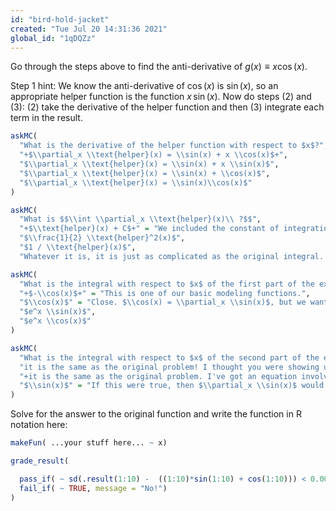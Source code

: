 ```yaml
---
id: "bird-hold-jacket"
created: "Tue Jul 20 14:31:36 2021"
global_id: "1qDQZz"
---
```


Go through the steps above to find the anti-derivative of $g(x) \equiv x \cos(x)$. 

Step 1 hint: We know the anti-derivative of $\cos(x)$ is $\sin(x)$, so an appropriate helper function is the function $x\, \sin(x)$. Now do steps (2) and (3): (2) take the derivative of the helper function and then (3) integrate each term in the result. 

```r
askMC(
  "What is the derivative of the helper function with respect to $x$?",
  "+$\\partial_x \\text{helper}(x) = \\sin(x) + x \\cos(x)$+",
  "$\\partial_x \\text{helper}(x) = \\sin(x) + x \\sin(x)$",
  "$\\partial_x \\text{helper}(x) = \\sin(x) + \\cos(x)$",
  "$\\partial_x \\text{helper}(x) = \\sin(x)\\cos(x)$"
)
```

```r
askMC(
  "What is $$\\int \\partial_x \\text{helper}(x)\\ ?$$",
  "+$\\text{helper}(x) + C$+" = "We included the constant of integration $C$ just as a reminder.",
  "$\\frac{1}{2} \\text{helper}^2(x)$",
  "$1 / \\text{helper}(x)$",
  "Whatever it is, it is just as complicated as the original integral. No obvious way to do it." = "Actually, the answer is simple, even if it does not seem to get us anywhere. Wait for the next problem!")
```

```r
askMC(
  "What is the integral with respect to $x$ of the first part of the expanded form of the helper function, that is, $\\int \\sin(x) dx$?",
  "+$-\\cos(x)$+" = "This is one of our basic modeling functions.",
  "$\\cos(x)$" = "Close. $\\cos(x) = \\partial_x \\sin(x)$, but we want $\\int \\sin(x) dx.$",
  "$e^x \\sin(x)$", 
  "$e^x \\cos(x)$"
)
```

```r
askMC(
  "What is the integral with respect to $x$ of the second part of the expanded form of the helper function, that is, $\\int x\\, \\cos(x)$?",
  "it is the same as the original problem! I thought you were showing us how to do the problem. If we didn't know the answer when we started, why should we be able to do it now?" = "An understandable frustration. But think! Now you have the original problem written out as part of an equation with two integrals that you *do* know.",
  "+it is the same as the original problem. I've got an equation involving the original problem and two bits of algebra/calculus that I know how to do. Thanks!+",
  "$\\sin(x)$" = "If this were true, then $\\partial_x \\sin(x)$ would give us $x\\, \\cos(x)$. But, as you know, $\\partial_x \\sin(x) = \\cos(x)$, so this answer must be wrong."
)
```

Solve for the answer to the original function and write the function in R notation here:

```r
makeFun( ...your stuff here... ~ x)
```

```r
grade_result(

  pass_if( ~ sd(.result(1:10) -  ((1:10)*sin(1:10) + cos(1:10))) < 0.001),
  fail_if( ~ TRUE, message = "No!")
)
```


